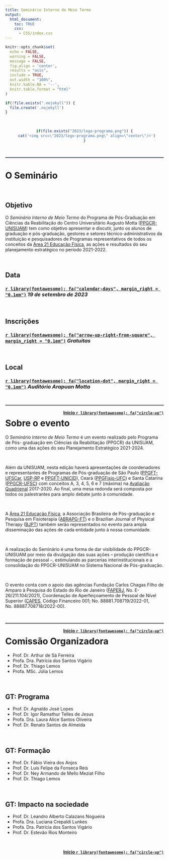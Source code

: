 ```yaml
---
title: Seminário Interno de Meio Termo
output:
  html_document:
    toc: TRUE
    css:
      - CSS/index.css
---
```


<!--install and/or load all R packages-->
```r
knitr::opts_chunk$set(
  echo = FALSE,
  warning = FALSE,
  message = FALSE,
  fig.align = 'center',
  results = "asis",
  include = TRUE,
  out.width = "100%",
  knitr.kable.NA = '--',
  knitr.table.format = "html"
)
```

```r
if(!file.exists(".nojekyll")) {
  file.create('.nojekyll')
}
```

<br>

<center>

```r
if(file.exists("2023/logo-programa.png")) {
  cat('<img src=\"2023/logo-programa.png\" align=\"center\"/>')
}
```

</center>

<br>

<hr style="height:2px;border-width:0;color:#2C3E50;background-color:#2C3E50">

# **O Seminário**

<br>

## **Objetivo**

O *Seminário Interno de Meio Termo* do Programa de Pós-Graduação em Ciências da Reabilitação do Centro Universitário Augusto Motta ([PPGCR-UNISUAM](https://www.unisuam.edu.br/programa-pos-graduacao-ciencias-da-reabilitacao)) tem como objetivo apresentar e discutir, junto os alunos de graduação e pós-graduação, gestores e setores técnico-administrativos da instituição e pesquisadores de Programas representativos de todos os conceitos da [Área 21 Educação Física](https://www.gov.br/capes/pt-br/acesso-a-informacao/acoes-e-programas/avaliacao/sobre-a-avaliacao/areas-avaliacao/sobre-as-areas-de-avaliacao/colegio-de-ciencias-da-vida/ciencias-da-saude/educacao-fisica), as ações e resultados do seu planejamento estratégico no período 2021-2022.

<br>

## **Data**

### [`r library(fontawesome); fa("calendar-days", margin_right = "0.1em")`](2023/calendar.ics) *19 de setembro de 2023*

<br>

## **Inscrições**

### [`r library(fontawesome); fa("arrow-up-right-from-square", margin_right = "0.1em")`](https://forms.gle/XLMRL3AMuB47N6oB6) *Gratuitas*

<br>

## **Local**

### [`r library(fontawesome); fa("location-dot", margin_right = "0.1em")`](local.html) *Auditório Arapuan Motta*

<br>

<hr style="height:2px;border-width:0;color:#2C3E50;background-color:#2C3E50">

<a style="float:right" href="#top"><b>Início `r library(fontawesome); fa("circle-up")`</b></a>

# **Sobre o evento**

O *Seminário Interno de Meio Termo* é um evento realizado pelo Programa de Pós- graduação em Ciências da Reabilitação (PPGCR) da UNISUAM, como uma das ações do seu Planejamento Estratégico 2021-2024.

<br>

Além da UNISUAM, nesta edição haverá apresentações de coordenadores e representantes de Programas de Pós-graduação de São Paulo ([PPGFT-UFSCar](https://www.ppgft.ufscar.br/pt-br), [USP-RP](https://ppgrdf.fmrp.usp.br) e [PPGFT-UNICID](https://www.unicid.edu.br/mestrado-e-doutorado/doutorado-em-fisioterapia)), Ceará ([PPGFisio-UFC](https://ppgfisio.ufc.br/pt/)) e Santa Catarina ([PPGCR-UFSC](https://ppgcr.paginas.ufsc.br/apresentacao-2/)) com conceitos A, 3, 4, 5, 6 e 7 (máxima) na [Avaliação Quadrienal](https://www.gov.br/capes/pt-br/acesso-a-informacao/acoes-e-programas/avaliacao/avaliacao-quadrienal) 2017-2020. Ao final, uma mesa redonda será composta por todos os palestrantes para amplo debate junto à comunidade.

<br>

A [Área 21 Educação Física](https://www.gov.br/capes/pt-br/acesso-a-informacao/acoes-e-programas/avaliacao/sobre-a-avaliacao/areas-avaliacao/sobre-as-areas-de-avaliacao/colegio-de-ciencias-da-vida/ciencias-da-saude/educacao-fisica), a Associação Brasileira de Pós-graduação e Pesquisa em Fisioterapia ([ABRAPG-FT](https://abrapg-ft.org.br)) e o Brazilian Journal of Physical Therapy ([BJPT](https://www.rbf-bjpt.org.br)) também serão representados no evento para ampla disseminação das ações de cada entidade junto à nossa comunidade.

<br>

A realização do Seminário é uma forma de dar visibilidade do PPGCR-UNISUAM por meio da divulgação das suas ações -- produção científica e formação de pessoal --, estimulando as parcerias interinstitucionais e a consolidação do PPGCR-UNISUAM no Sistema Nacional de Pós-graduação.

<br>

O evento conta com o apoio das agências Fundação Carlos Chagas Filho de Amparo à Pesquisa do Estado do Rio de Janeiro ([FAPERJ](https://www.faperj.br), No. E-26/211.104/2021), Coordenação de Aperfeiçoamento de Pessoal de Nível Superior ([CAPES](https://www.gov.br/capes/pt-br), Código Financeiro 001; No. 88881.708719/2022-01, No. 88887.708718/2022-00).

<br>

<hr style="height:2px;border-width:0;color:#2C3E50;background-color:#2C3E50">

<a style="float:right" href="#top"><b>Início `r library(fontawesome); fa("circle-up")`</b></a>

#  **Comissão Organizadora**

- Prof. Dr. Arthur de Sá Ferreira
- Profa. Dra. Patrícia dos Santos Vigário
- Prof. Dr. Thiago Lemos
- Profa. MSc. Júlia Lemos

<br>

## GT: Programa

- Prof. Dr. Agnaldo José Lopes
- Prof. Dr. Igor Ramathur Telles de Jesus
- Profa. Dra. Laura Alice Santos Oliveira
- Prof. Dr. Renato Santos de Almeida

<br>

## GT: Formação

- Prof. Dr. Fábio Vieira dos Anjos
- Prof. Dr. Luis Felipe da Fonseca Reis
- Prof. Dr. Ney Armando de Mello Meziat Filho
- Prof. Dr. Thiago Lemos

<br>

## GT: Impacto na sociedade

- Prof. Dr. Leandro Alberto Calazans Nogueira
- Profa. Dra. Luciana Crepaldi Lunkes
- Profa. Dra. Patrícia dos Santos Vigário
- Prof. Dr. Estevão Rios Monteiro

<br>

<a style="float:right" href="#top"><b>Início `r library(fontawesome); fa("circle-up")`</b></a>

<br>
